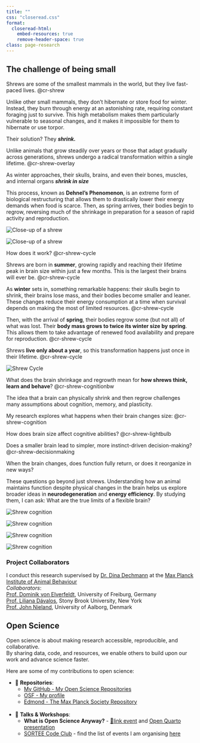 ```yaml
---
title: ""
css: "closeread.css"
format: 
  closeread-html:
    embed-resources: true
    remove-header-space: true
class: page-research
---
```


## The challenge of being small {#shrew}

:::{.cr-section layout="overlay-center"}

Shrews are some of the smallest mammals in the world, but they live fast-paced lives.  @cr-shrew

Unlike other small mammals, they don’t hibernate or store food for winter. Instead, they burn through energy at an astonishing rate, requiring constant foraging just to survive. 
This high metabolism makes them particularly vulnerable to seasonal changes, and it makes it impossible for them to hibernate or use torpor. 

Their solution? They ***shrink.***

Unlike animals that grow steadily over years or those that adapt gradually across generations, shrews undergo a radical transformation within a single lifetime. @cr-shrew-overlay

As winter approaches, their skulls, brains, and even their bones, muscles, and internal organs ***shrink in size***

This process, known as **Dehnel’s Phenomenon**, is an extreme form of biological restructuring that allows them to drastically lower their energy demands when food is scarce. Then, as spring arrives, their bodies begin to regrow, reversing much of the shrinkage in preparation for a season of rapid activity and reproduction.

:::{#cr-shrew}
![](img/shrew.jpg){alt="Close-up of a shrew"}
:::

:::{#cr-shrew-overlay}
![](img/shrew-overlay.png){alt="Close-up of a shrew"}
:::

:::

:::{.cr-section layout="sidebar-right"}

How does it work? @cr-shrew-cycle

Shrews are born in **summer**, growing rapidly and reaching their lifetime peak in brain size within just a few months. This is the largest their brains will ever be.  [@cr-shrew-cycle]{pan-to="50%,0%" scale-by="2"}

As **winter** sets in, something remarkable happens: their skulls begin to shrink, their brains lose mass, and their bodies become smaller and leaner. These changes reduce their energy consumption at a time when survival depends on making the most of limited resources. [@cr-shrew-cycle]{pan-to="-10%,0%" scale-by="2"}

Then, with the arrival of **spring**, their bodies regrow some (but not all) of what was lost. Their **body mass grows to twice its winter size by spring**. This allows them to take advantage of renewed food availability and prepare for reproduction. [@cr-shrew-cycle]{pan-to="-50%,0%" scale-by="2"}

Shrews **live only about a year**, so this transformation happens just once in their lifetime.  @cr-shrew-cycle

:::{#cr-shrew-cycle}
![](img/shrew-cycle.svg){alt="Shrew Cycle"}
:::

:::

:::{.cr-section layout="sidebar-right"}

What does the brain shrinkage and regrowth mean for **how shrews think, learn and behave**? @cr-shrew-cognitionbw

The idea that a brain can physically shrink and then regrow challenges many assumptions about cognition, memory, and plasticity.

My research explores what happens when their brain changes size: @cr-shrew-cognition

How does brain size affect cognitive abilities? @cr-shrew-lightbulb

Does a smaller brain lead to simpler, more instinct-driven decision-making? @cr-shrew-decisionmaking

When the brain changes, does function fully return, or does it reorganize in new ways?

These questions go beyond just shrews. Understanding how an animal maintains function despite physical changes in the brain helps us explore broader ideas in **neurodegeneration** and **energy efficiency**. 
By studying them, I can ask: What are the true limits of a flexible brain?

:::{#cr-shrew-cognitionbw}
![](img/shrew-cognitionbw.svg){alt="Shrew cognition"}
:::

:::{#cr-shrew-cognition}
![](img/shrew-cognition.svg){alt="Shrew cognition"}
:::

:::{#cr-shrew-lightbulb}
![](img/shrew-cognition-lightbulb.svg){alt="Shrew cognition"}
:::

:::{#cr-shrew-decisionmaking}
![](img/shrew-cognition-complete.svg){alt="Shrew cognition"}
:::

:::

### Project Collaborators

I conduct this research supervised by [Dr. Dina Dechmann](https://www.ab.mpg.de/person/98231/2736) at the [Max Planck Institute of Animal Behaviour](https://www.ab.mpg.de/)
<br> *Collaborators*: <br>
[Prof. Dominik von Elverfeldt](https://www.uniklinik-freiburg.de/mr-en/team/elverfeldt.html), University of Freiburg, Germany <br>
[Prof. Liliana Dávalos](https://www.stonybrook.edu/commcms/ecoevo/_people/_faculty_pages/davalos.php), Stony Brook University, New York <br>
[Prof. John Nieland](https://vbn.aau.dk/en/persons/133797), University of Aalborg, Denmark <br>



## Open Science {#open-science}

Open science is about making research accessible, reproducible, and collaborative.  
By sharing data, code, and resources, we enable others to build upon our work and advance science faster.

Here are some of my contributions to open science:

- 📂 **Repositories**:
  - [My GitHub - My Open Science Repositories](https://github.com/cecibaldoni?tab=repositories)
  - [OSF - My profile](https://osf.io/jdxn2/)
  - [Edmond - The Max Planck Society Repository](https://edmond.mpg.de/dataverse/edmond/?q=%22Baldoni%2C+Cecilia%22)
<br>
<br>
- 🎤 **Talks & Workshops**:
  - **What is Open Science Anyway?** - [🔗link event](https://www.ab.mpg.de/events/40760/345436) and [Open Quarto presentation](https://github.com/cecibaldoni/OpenScience-Rado)
  - [SORTEE Code Club](https://www.sortee.org/code_club/) - find the list of events I am organising [here](https://docs.google.com/spreadsheets/d/1rOOOE7ghPduwtFftG0DJJf0DXVigAdcmQ0xdEwbKQXo/edit)